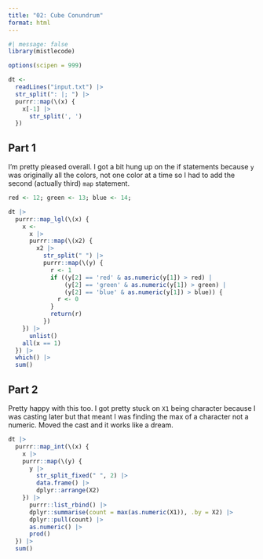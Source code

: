 ```yaml
---
title: "02: Cube Conundrum"
format: html
---
```


```r
#| message: false
library(mistlecode)

options(scipen = 999)
```

```r
dt <-
  readLines("input.txt") |>
  str_split(": |; ") |>
  purrr::map(\(x) {
    x[-1] |>
      str_split(', ')
  })
```

## Part 1

I'm pretty pleased overall. I got a bit hung up on the if statements because `y` was originally all the colors, not one color at a time so I had to add the second (actually third) `map` statement.

```r
red <- 12; green <- 13; blue <- 14;

dt |>
  purrr::map_lgl(\(x) {
    x <-
      x |>
      purrr::map(\(x2) {
        x2 |>
          str_split(" ") |>
          purrr::map(\(y) {
            r <- 1
            if ((y[2] == 'red' & as.numeric(y[1]) > red) |
                (y[2] == 'green' & as.numeric(y[1]) > green) |
                (y[2] == 'blue' & as.numeric(y[1]) > blue)) {
              r <- 0
            }
            return(r)
          })
    }) |>
      unlist()
    all(x == 1)
  }) |>
  which() |>
  sum()
```

## Part 2

Pretty happy with this too. I got pretty stuck on `X1` being character because I was casting later but that meant I was finding the max of a character not a numeric. Moved the cast and it works like a dream.

```r
dt |>
  purrr::map_int(\(x) {
    x |>
    purrr::map(\(y) {
      y |>
        str_split_fixed(" ", 2) |>
        data.frame() |>
        dplyr::arrange(X2)
    }) |>
      purrr::list_rbind() |>
      dplyr::summarise(count = max(as.numeric(X1)), .by = X2) |>
      dplyr::pull(count) |>
      as.numeric() |>
      prod()
  }) |>
  sum()
```

